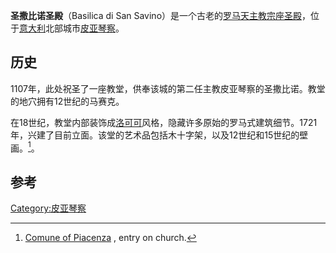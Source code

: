 '''圣撒比诺圣殿'''（Basilica di San Savino）是一个古老的[[罗马天主教|罗马天主教]][[宗座圣殿|宗座圣殿]]，位于[[意大利|意大利]]北部城市[[皮亚琴察|皮亚琴察]]。

==历史==
1107年，此处祝圣了一座教堂，供奉该城的第二任主教皮亚琴察的圣撒比诺。教堂的地穴拥有12世纪的马赛克。

在18世纪，教堂内部装饰成[[洛可可|洛可可]]风格，隐藏许多原始的罗马式建筑细节。1721年，兴建了目前立面。该堂的艺术品包括木十字架，以及12世纪和15世纪的壁画。<ref>[http://www.comune.piacenza.it/benvenuti/citta/cosavedere/chiese/le-chiese-di-piacenza Comune of Piacenza] {{Wayback|url=http://www.comune.piacenza.it/benvenuti/citta/cosavedere/chiese/le-chiese-di-piacenza |date=20140527213242 }}, entry on church.</ref>。

==参考==
{{Reflist}}
{{coord|45.0504|9.7016|type:landmark_region:IT|display=title}}
[[Category:皮亚琴察|Category:皮亚琴察]]